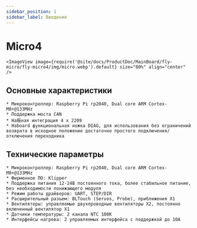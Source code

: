 ```yaml
---
sidebar_position: 1
sidebar_label: Введение
---
```




# Micro4

    <ImageView image={require('@site/docs/ProductDoc/MainBoard/fly-micro/fly-micro4/img/micro.webp').default} size="80%" align="center" />

## Основные характеристики

    * Микроконтроллер: Raspberry Pi rp2040, Dual core ARM Cortex-M0+@133MHz
    * Поддержка моста CAN
    * На板ная интеграция 4 x 2209
    * Наboard функциональная ножка DIAG, для использования без ограничений возврата в исходное положение достаточно простого подключения/отключения переходника



## Технические параметры

    * Микроконтроллер: Raspberry Pi rp2040, Dual core ARM Cortex-M0+@133MHz
    * Фирменное ПО: Klipper
    * Поддержка питания 12-24В постоянного тока, более стабильное питание, без необходимости понижающего модуля
    * Режим работы драйверов: UART, STEP/DIR
    * Расширительный разъем: BLTouch (Servos, Probe), приближения X1
    * Вентиляторы: управляемые двухпроводные вентиляторы X2, постоянно включенный вентилятор X1
    * Датчики температуры: 2 канала NTC 100K
    * Интерфейсы нагрева: 2 управляемых интерфейса с поддержкой до 10А
